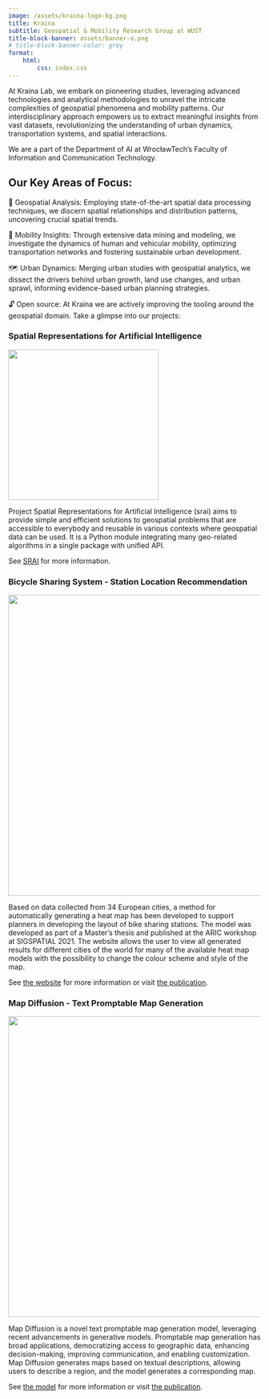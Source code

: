 ```yaml
---
image: /assets/kraina-logo-bg.png
title: Kraina
subtitle: Geospatial & Mobility Research Group at WUST
title-block-banner: assets/banner-o.png
# title-block-banner-color: grey
format:
    html:
        css: index.css
---
```


At Kraina Lab, we embark on pioneering studies, leveraging advanced technologies and analytical methodologies to unravel the intricate complexities of geospatial phenomena and mobility patterns. Our interdisciplinary approach empowers us to extract meaningful insights from vast datasets, revolutionizing the understanding of urban dynamics, transportation systems, and spatial interactions. 

We are a part of the Department of AI at WrocławTech's Faculty of Information and Communication Technology.

## Our Key Areas of Focus:

📍 Geospatial Analysis: Employing state-of-the-art spatial data processing techniques, we discern spatial relationships and distribution patterns, uncovering crucial spatial trends.

🚗 Mobility Insights: Through extensive data mining and modeling, we investigate the dynamics of human and vehicular mobility, optimizing transportation networks and fostering sustainable urban development.

🗺️ Urban Dynamics: Merging urban studies with geospatial analytics, we dissect the drivers behind urban growth, land use changes, and urban sprawl, informing evidence-based urban planning strategies.

🔓 Open source: At Kraina we are actively improving the tooling around the geospatial domain. Take a glimpse into our projects:

### Spatial Representations for Artificial Intelligence

[![](/assets/srai-logo-transparent.png){width=300}](https://github.com/kraina-ai/srai)

Project Spatial Representations for Artificial Intelligence (srai) aims to provide simple and efficient solutions to geospatial problems that are accessible to everybody and reusable in various contexts where geospatial data can be used. It is a Python module integrating many geo-related algorithms in a single package with unified API. 

See [SRAI](https://github.com/kraina-ai/srai) for more information.


### Bicycle Sharing System - Station Location Recommendation

[![](/assets/bss-station-location-recommendation.png){width=600}](https://kraina-ai.github.io/Transfer-learning-approach-to-bicycle-sharing-systems-station-location-planning-using-OpenStreetMap/)

Based on data collected from 34 European cities, a method for automatically generating a heat map has been developed to support planners in developing the layout of bike sharing stations. The model was developed as part of a Master's thesis and published at the ARIC workshop at SIGSPATIAL 2021. The website allows the user to view all generated results for different cities of the world for many of the available heat map models with the possibility to change the colour scheme and style of the map.

See [the website](https://kraina-ai.github.io/Transfer-learning-approach-to-bicycle-sharing-systems-station-location-planning-using-OpenStreetMap/) for more information or visit [the publication](/pages/publications/bike-stations/index.qmd).

### Map Diffusion - Text Promptable Map Generation

[![](/assets/map_generation.png){width=600}](http://kraina.ai/pages/publications/map-diffusion/)

Map Diffusion is a novel text promptable map generation model, leveraging recent advancements in generative models. Promptable map generation has broad applications, democratizing access to geographic data, enhancing decision-making, improving communication, and enabling customization. Map Diffusion generates maps based on textual descriptions, allowing users to describe a region, and the model generates a corresponding map.

See [the model](https://huggingface.co/kraina/map_diffusion) for more information or visit [the publication](/pages/publications/map-diffusion/index.qmd).
